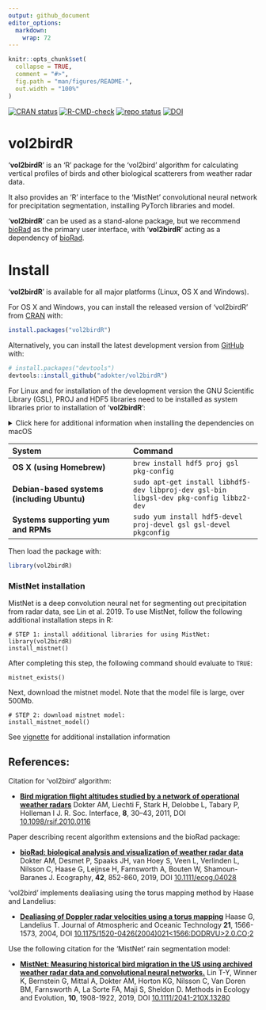 ```yaml
---
output: github_document
editor_options: 
  markdown: 
    wrap: 72
---
```


<!-- README.md is generated from README.Rmd. Please edit that file -->

```r
knitr::opts_chunk$set(
  collapse = TRUE,
  comment = "#>",
  fig.path = "man/figures/README-",
  out.width = "100%"
)
```

<!-- badges: start -->

[![CRAN
status](https://www.r-pkg.org/badges/version/vol2birdR)](https://cran.r-project.org/package=vol2birdR)
[![R-CMD-check](https://github.com/adokter/vol2birdR/workflows/R-CMD-check/badge.svg)](https://github.com/adokter/vol2birdR/actions)
[![repo status](https://www.repostatus.org/badges/latest/active.svg)](https://www.repostatus.org/#active)
[![DOI](https://zenodo.org/badge/DOI/10.5281/zenodo.7992026.svg)](https://doi.org/10.5281/zenodo.7992026)

<!-- badges: end -->

# vol2birdR

'**vol2birdR**' is an 'R' package for the 'vol2bird' algorithm for
calculating vertical profiles of birds and other biological scatterers
from weather radar data.

It also provides an 'R' interface to the 'MistNet' convolutional neural
network for precipitation segmentation, installing PyTorch libraries and
model.

'**vol2birdR**' can be used as a stand-alone package, but we recommend
[bioRad](https://adriaandokter.com/bioRad/) as the primary user
interface, with '**vol2birdR**' acting as a dependency of
[bioRad](https://adriaandokter.com/bioRad/).

# Install

'**vol2birdR**' is available for all major platforms (Linux, OS X and
Windows).

For OS X and Windows, you can install the released version of 'vol2birdR' from
[CRAN](https://CRAN.R-project.org) with:

```r
install.packages("vol2birdR")
```

Alternatively, you can install the latest development version from
[GitHub](https://github.com/adokter/bioRad) with:

```r
# install.packages("devtools")
devtools::install_github("adokter/vol2birdR")
```

For Linux and for installation of the development version the GNU Scientific Library (GSL), PROJ and HDF5
libraries need to be installed as system libraries prior to installation
of '**vol2birdR**':

<details><summary>Click here for additional information when installing the dependencies on
macOS</summary>

Since the installation process requires the [Homebrew](https://brew.sh/)
package manager you will have to install it. Open a terminal and issue
the following command:

      /bin/bash -c "$(curl -fsSL https://raw.githubusercontent.com/Homebrew/install/HEAD/install.sh)"

When the installation has completed it will print out some additional
information that is essential to follow.

    ==> Next steps:
    - Run these two commands in your terminal to add Homebrew to your PATH:
        echo >> /Users/$USER/.zprofile
        echo 'eval "$(/opt/homebrew/bin/brew shellenv)"' >> /Users/$USER/.zprofile
        eval "$(/opt/homebrew/bin/brew shellenv)"
    - Run brew help to get started
    - Further documentation:
        https://docs.brew.sh

You need to ensure that you follow the above three commands. The first two
will add the necessary environment variables to your zshell user profile.

        echo >> /Users/$USER/.zprofile
        echo 'eval "$(/opt/homebrew/bin/brew shellenv)"' >> /Users/$USER/.zprofile

The second command will ensure that you get the necessary environment
variables into the terminal where you ran the installation process of
Homebrew.

        eval "$(/opt/homebrew/bin/brew shellenv)"

</details>

| System                                      | Command                                                                      |
|:----------------------------------|:------------------------------------|
| **OS X (using Homebrew)**                   | `brew install hdf5 proj gsl pkg-config`                                                 |
| **Debian-based systems (including Ubuntu)** | `sudo apt-get install libhdf5-dev libproj-dev gsl-bin libgsl-dev pkg-config libbz2-dev` |
| **Systems supporting yum and RPMs**         | `sudo yum install hdf5-devel proj-devel gsl gsl-devel pkgconfig`                        |


Then load the package with:

```r
library(vol2birdR)
```

### MistNet installation

MistNet is a deep convolution neural net for segmenting out precipitation from radar data, see Lin et al. 2019. To use MistNet, follow the following additional installation steps in R:

```
# STEP 1: install additional libraries for using MistNet:
library(vol2birdR)
install_mistnet()
```
After completing this step, the following command should evaluate to `TRUE`:
```
mistnet_exists()
```
Next, download the mistnet model. Note that the model file is large, over 500Mb.

```
# STEP 2: download mistnet model:
install_mistnet_model()
```
See [vignette](https://adriaandokter.com/vol2birdR/articles/vol2birdR.html) for additional installation information

## References:

Citation for 'vol2bird' algorithm:

-   [**Bird migration flight altitudes studied by a network of
    operational weather
    radars**](https://doi.org/10.1098/rsif.2010.0116) Dokter AM, Liechti
    F, Stark H, Delobbe L, Tabary P, Holleman I J. R. Soc. Interface,
    **8**, 30--43, 2011, DOI
    [10.1098/rsif.2010.0116](https://doi.org/10.1098/rsif.2010.0116)

Paper describing recent algorithm extensions and the bioRad package:

-   [**bioRad: biological analysis and visualization of weather radar
    data**](https://doi.org/10.1111/ecog.04028) Dokter AM, Desmet P,
    Spaaks JH, van Hoey S, Veen L, Verlinden L, Nilsson C, Haase G,
    Leijnse H, Farnsworth A, Bouten W, Shamoun-Baranes J. Ecography,
    **42**, 852-860, 2019, DOI
    [10.1111/ecog.04028](https://doi.org/10.1111/ecog.04028)

'vol2bird' implements dealiasing using the torus mapping method by Haase
and Landelius:

-   [**Dealiasing of Doppler radar velocities using a torus
    mapping**](https://doi.org/10.1175/1520-0426(2004)021%3C1566:DODRVU%3E2.0.CO;2)
    Haase G, Landelius T. Journal of Atmospheric and Oceanic Technology
    **21**, 1566-1573, 2004, DOI
    [10.1175/1520-0426(2004)021\<1566:DODRVU\>2.0.CO;2](https://doi.org/10.1175/1520-0426(2004)021%3C1566:DODRVU%3E2.0.CO;2)

Use the following citation for the 'MistNet' rain segmentation model:

-   [**MistNet: Measuring historical bird migration in the US using
    archived weather radar data and convolutional neural
    networks.**](https://doi.org/10.1111/2041-210X.13280) Lin T-Y,
    Winner K, Bernstein G, Mittal A, Dokter AM, Horton KG, Nilsson C,
    Van Doren BM, Farnsworth A, La Sorte FA, Maji S, Sheldon D. Methods
    in Ecology and Evolution, **10**, 1908-1922, 2019, DOI
    [10.1111/2041-210X.13280](https://doi.org/10.1111/2041-210X.13280)
